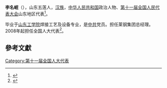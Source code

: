 '''李名岷'''（{{bd|1946年||}}），山东五莲人，[[汉族|汉族]]，[[中华人民共和国|中华人民共和国]]政治人物、[[第十一届全国人民代表大会|第十一届全国人民代表大会]]山东地区代表<ref>{{cite web|author=新华网|title=第十一届全国人大代表|url=http://news.xinhuanet.com/ziliao/2008-03/03/content_7708230.htm?node=36628|publisher=新华网|accessdate=2014-01-07|archive-date=2014-01-10|archive-url=https://web.archive.org/web/20140110211415/http://news.xinhuanet.com/ziliao/2008-03/03/content_7708230.htm?node=36628|dead-url=no}}</ref>。

毕业于[[山东工学院|山东工学院]]焊接工艺及设备专业，是[[中共|中共]]党员。担任莱钢集团总经理。2008年起担任全国人大代表<ref>{{cite news|title=全国人大代表信息-李名岷|url= http://210.82.31.1:8084/delegate/viewDelegate.action?dbid=111272|accessdate=2013-04-05|newspaper=全国人大网|archive-url=https://web.archive.org/web/20140424095151/http://www.npc.gov.cn/delegate/viewDelegate.action?dbid=111272|archive-date=2014-04-24|dead-url=yes}}</ref>。

==參考文獻==
{{reflist}}
[[Category:第十一届全国人大代表|Category:第十一届全国人大代表]]
